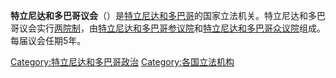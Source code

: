 '''特立尼达和多巴哥议会'''（{{lang-en|Parliament of Trinidad and Tobago}}）是[[特立尼达和多巴哥|特立尼达和多巴哥]]的国家立法机关。特立尼达和多巴哥议会实行[[两院制|两院制]]，由[[特立尼达和多巴哥参议院|特立尼达和多巴哥参议院]]和[[特立尼达和多巴哥众议院|特立尼达和多巴哥众议院]]组成。每届议会任期5年。
{{美洲题目|议会}}

[[Category:特立尼达和多巴哥政治|Category:特立尼达和多巴哥政治]]
[[Category:各国立法机构|Category:各国立法机构]]